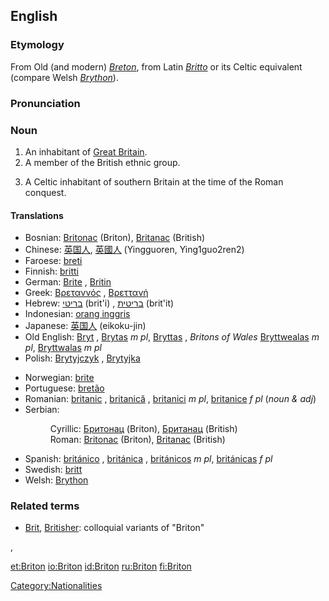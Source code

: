 {{wikipedia|dab=Briton}}
==English==

===Etymology===
From Old (and modern) {{F.}} ''[[Breton]]'', from Latin ''[[Britto]]'' or its Celtic equivalent (compare Welsh ''[[Brython]]'').<!--''From Anglo-Saxon '''Bryton''' or '''Briton''', an inhabitant of Britain (or of Britany, which was sometimes used interchangeably with Britain). The short form '''Brit''' (or '''Bryt''') apparently was used during the Saxon era.''-->

===Pronunciation===
{{IPA|/ˈbrɪtən/}}

===Noun===
{{en-noun}}

# An inhabitant of [[Great Britain]].
# A member of the British ethnic group.
# {{historical}} A Celtic inhabitant of southern Britain at the time of the Roman conquest.

====Translations====
{{trans-top|inhabitant of Great Britain}}
*Bosnian: [[Britonac]] {{m}} (Briton), [[Britanac]] {{m}} (British)
*Chinese: [[英国人]], [[英國人]] (Yingguoren, Ying1guo2ren2)
*Faroese: [[breti]] {{m}}
*Finnish: [[britti]]
*German: [[Brite]] {{m}}, [[Britin]] {{f}}
*Greek: [[Βρεταννός]] {{m}}, [[Βρεττανή]] {{f}}
*Hebrew: [[בריטי]] (brit'i) {{m}}, [[בריטית]] (brit'it) {{f}}
*Indonesian: [[orang inggris]]
*Japanese: [[英国人]] (eikoku-jin)
*Old English: [[Bryt]] {{m}}, [[Brytas]] ''m pl'', [[Bryttas]] {{m}}, '' Britons of Wales'' [[Bryttwealas]] ''m pl'', [[Bryttwalas]] ''m pl''
*Polish: [[Brytyjczyk]] {{m}}, [[Brytyjka]] {{f}}
{{trans-mid}}
*Norwegian: [[brite]] {{m}}
*Portuguese: [[bretão]] {{m}}
*Romanian: [[britanic]] {{m}}, [[britanică]] {{f}}, [[britanici]] ''m pl'', [[britanice]] ''f pl'' (''noun & adj'')
*Serbian:
*:Cyrillic: [[Бритонац]] {{m}} (Briton), [[Британац]] {{m}} (British)
*:Roman: [[Britonac]] {{m}} (Briton), [[Britanac]] {{m}} (British)
*Spanish: [[británico]] {{m}}, [[británica]] {{f}}, [[británicos]] ''m pl'', [[británicas]] ''f pl''
*Swedish: [[britt]] {{c}}
*Welsh: [[Brython]]
{{trans-bottom}}

===Related terms===
* [[Brit]], [[Britisher]]: colloquial variants of "Briton"

,

[[Category:Nationalities]]

[[et:Briton]]
[[io:Briton]]
[[id:Briton]]
[[ru:Briton]]
[[fi:Briton]]